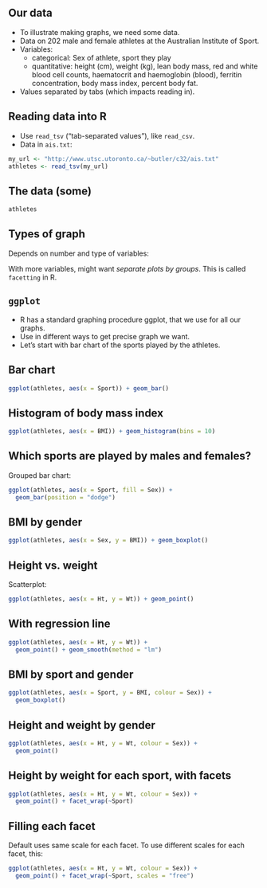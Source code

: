 ## Our data
- To illustrate making graphs, we need some data.
- Data on 202 male and female athletes at the Australian Institute of
Sport.
- Variables:
  - categorical: Sex of athlete, sport they play
  - quantitative: height (cm), weight (kg), lean body mass, red and white
  blood cell counts, haematocrit and haemoglobin (blood), ferritin
  concentration, body mass index, percent body fat.
- Values separated by tabs (which impacts reading in).

## Reading data into R
- Use `read_tsv` (“tab-separated values”), like `read_csv`.
- Data in `ais.txt`:

```r
my_url <- "http://www.utsc.utoronto.ca/~butler/c32/ais.txt"
athletes <- read_tsv(my_url)
```

## The data (some)

```r
athletes
```

## Types of graph

Depends on number and type of variables:

  \begin{tabular}{ccp{0.5\textwidth}}
    Categorical & Quantitative & Graph\\
    \hline
    1 & 0 & bar chart\\
    0 & 1 & histogram\\
    2 & 0 & grouped bar charts\\
    1 & 1 & side-by-side boxplots\\
    0 & 2 & scatterplot\\
    2 & 1 & grouped boxplots\\
    1 & 2 & scatterplot with points identified by group (eg.\ by colour)\\
    \hline
  \end{tabular}

With more variables, might want *separate plots by groups*. This is called
`facetting` in R.


## `ggplot`

- R has a standard graphing procedure ggplot, that we use for all our
graphs.
- Use in different ways to get precise graph we want.
- Let’s start with bar chart of the sports played by the athletes.

## Bar chart

```r
ggplot(athletes, aes(x = Sport)) + geom_bar()
```


## Histogram of body mass index

```r
ggplot(athletes, aes(x = BMI)) + geom_histogram(bins = 10)
```

## Which sports are played by males and females?

Grouped bar chart:

```r
ggplot(athletes, aes(x = Sport, fill = Sex)) +
  geom_bar(position = "dodge")
```

## BMI by gender

```r
ggplot(athletes, aes(x = Sex, y = BMI)) + geom_boxplot()
```

## Height vs. weight

Scatterplot:

```r
ggplot(athletes, aes(x = Ht, y = Wt)) + geom_point()
```

## With regression line

```r
ggplot(athletes, aes(x = Ht, y = Wt)) +
  geom_point() + geom_smooth(method = "lm")
```

## BMI by sport and gender

```r
ggplot(athletes, aes(x = Sport, y = BMI, colour = Sex)) +
  geom_boxplot()
```

## Height and weight by gender

```r
ggplot(athletes, aes(x = Ht, y = Wt, colour = Sex)) +
  geom_point()
```

## Height by weight for each sport, with facets

```r
ggplot(athletes, aes(x = Ht, y = Wt, colour = Sex)) +
  geom_point() + facet_wrap(~Sport)
```

## Filling each facet

Default uses same scale for each facet. To use different scales for each
facet, this:

```r
ggplot(athletes, aes(x = Ht, y = Wt, colour = Sex)) +
  geom_point() + facet_wrap(~Sport, scales = "free")
```


